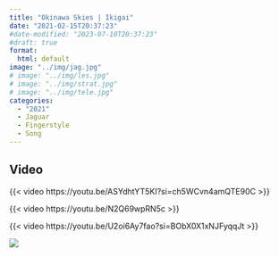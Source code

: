 ```yaml
---
title: "Okinawa Skies | Ikigai"
date: "2021-02-15T20:37:23"
#date-modified: "2023-07-10T20:37:23"
#draft: true
format: 
  html: default
image: "../img/jag.jpg"
# image: "../img/les.jpg"
# image: "../img/strat.jpg"
# image: "../img/tele.jpg"
categories:
  - "2021"
  - Jaguar
  - Fingerstyle
  - Song
---
```


## Video

{{< video https://youtu.be/ASYdhtYT5KI?si=ch5WCvn4amQTE90C >}}

{{< video https://youtu.be/N2Q69wpRN5c >}}

{{< video https://youtu.be/U2oi6Ay7fao?si=BObX0X1xNJFyqqJt >}}

![](https://thedeepkeel.files.wordpress.com/2021/02/okinawa-shores.jpg)
